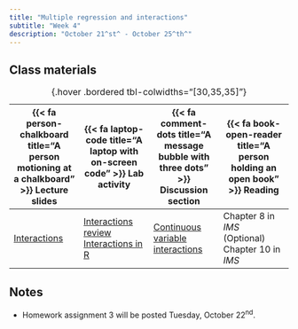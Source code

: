 ```yaml
---
title: "Multiple regression and interactions"
subtitle: "Week 4"
description: "October 21^st^ - October 25^th^"
---
```


## Class materials

| {{< fa person-chalkboard title="A person motioning at a chalkboard" >}} Lecture slides  |  {{< fa laptop-code title="A laptop with on-screen code" >}} Lab activity | {{< fa comment-dots title="A message bubble with three dots" >}} Discussion section | {{< fa book-open-reader title="A person holding an open book" >}} Reading |
|----|----|----|----|
| [Interactions](slides/week4/week4-slides.html){target="_blank"} | [Interactions review](slides/week4/week4b-slides.html){target="_blank"} <br />[Interactions in R](labs/week-4-lab.Rmd){target="_blank} | [Continuous variable interactions](discussion/week4-discussion.Rmd){target="_blank} | Chapter 8 in *IMS* <br /> (Optional) Chapter 10 in *IMS* |
: {.hover .bordered tbl-colwidths="[30,35,35]"} 

## Notes

* Homework assignment 3 will be posted Tuesday, October 22^nd^.
